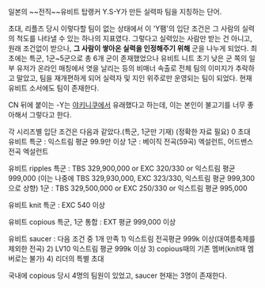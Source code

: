 일본의 ~~전직~~유비트 탑랭커 Y.S-Y가 만든 실력파 팀을 지칭하는 단어.

초대, 리플즈 당시 이렇다할 팀이 없는 상태에서 이 'Y팸'의 입단 조건은 그 사람의 실력의 척도를 나타낼 수 있는 하나의 지표였다. 그렇다고 실력있는 사람만 받는 건 아니고, 원래 조건없이 받으나, '''그 사람이 쌓아온 실력을 인정해주기 위해''' 군을 나누게 되었다. 최초에는 특군, 1군~5군으로 총 6개 군이 존재했었으나 유비트 니트 초기 낮은 군 쪽의 일부 유저가 온라인 매칭에서 엿을 날리는 등의 비매너 속출로 전체 팀의 이미지가 추락하고 말았고, 팀을 재개편하게 되어 실력자 및 지인 위주로만 운영되는 팀이 되었다. 현재 유비트 소서에도 팀이 존재한다.

CN 뒤에 붙이는 -Y는 [[야키니쿠]]에서 유래했다고 하는데, 이는 본인이 불고기를 너무 좋아해서 그렇다고 한다.

각 시리즈별 입단 조건은 다음과 같았다.(특군, 1군만 기재)
(정확한 자료 필요)
0
초대 유비트
특군 : 익스트림 평균 99.9만 이상
1군 : 베이직 전곡(59곡) 엑설런트, 어드밴스 전곡 엑설런트

유비트 ripples
특군 : TBS 329,900,000 or EXC 320/330 or 익스트림 평균 999,000
(이는 나중에 TBS 329,930,000, EXC 323/330, 익스트림 평균 999,300으로 상향)
1군 : TBS 329,500,000 or EXC 250/330 or 익스트림 평균 995,000

유비트 knit
특군 : EXC 540 이상

유비트 copious
특군, 1군 통합 : EXT 평균 999,000 이상

유비트 saucer : 다음 조건 중 1개 만족
1) 익스트림 전곡평균 999k 이상(대여름축제를 제외한 전곡)
2) LV10 익스트림 평균 999k 이상
3) copious때의 기존 멤버(knit때 멤버로는 불가)
4) 리더의 특별 초대

국내에 copious 당시 4명의 팀원이 있었고, saucer 현재는 3명이 존재한다.
